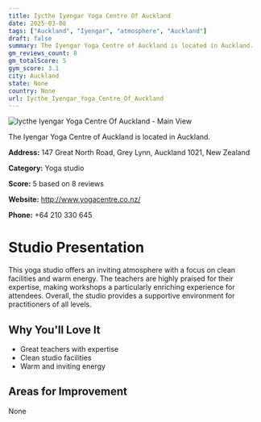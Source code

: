 ```yaml
---
title: Iycthe Iyengar Yoga Centre Of Auckland
date: 2025-03-08
tags: ["Auckland", "Iyengar", "atmosphere", "Auckland"]  
draft: false
summary: The Iyengar Yoga Centre of Auckland is located in Auckland.
gm_reviews_count: 8
gm_totalScore: 5
gym_score: 3.1
city: Auckland
state: None
country: None
url: Iycthe_Iyengar_Yoga_Centre_Of_Auckland
---
```


<div className="aspect-[16/9] relative my-8">
  <img 
    src="https://streetviewpixels-pa.googleapis.com/v1/thumbnail?panoid=6sHqNYpzXCnpPvtJp47RKg&cb_client=search.gws-prod.gps&w=408&h=240&yaw=307.64313&pitch=0&thumbfov=100"
    alt="Iycthe Iyengar Yoga Centre Of Auckland - Main View"
    className="object-cover absolute inset-0 w-full h-full rounded-lg"
  />
</div>

The Iyengar Yoga Centre of Auckland is located in Auckland.

**Address:** 147 Great North Road, Grey Lynn, Auckland 1021, New Zealand

**Category:** Yoga studio

**Score:** 5 based on 8 reviews

**Website:** http://www.yogacentre.co.nz/

**Phone:** +64 210 330 645

# Studio Presentation

This yoga studio offers an inviting atmosphere with a focus on clean facilities and warm energy. The teachers are highly praised for their expertise, making workshops a particularly enriching experience for attendees. Overall, the studio provides a supportive environment for practitioners of all levels.



## Why You'll Love It

- Great teachers with expertise
- Clean studio facilities
- Warm and inviting energy

## Areas for Improvement

None

<div className="grid grid-cols-1 xl:grid-cols-2 gap-4 my-8">

</div>